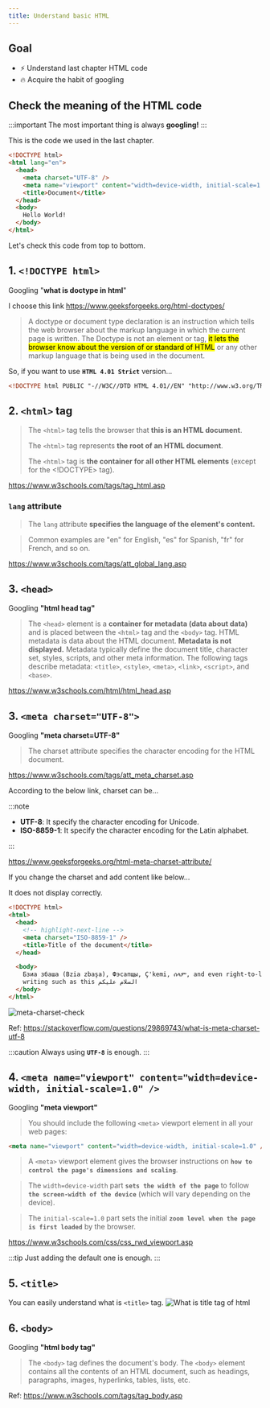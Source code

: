 ```yaml
---
title: Understand basic HTML
---
```


## Goal

- ⚡ Understand last chapter HTML code
- 🔥 Acquire the habit of googling

## Check the meaning of the HTML code

:::important
The most important thing is always **googling!**
:::

This is the code we used in the last chapter.

```html title="test1.html"
<!DOCTYPE html>
<html lang="en">
  <head>
    <meta charset="UTF-8" />
    <meta name="viewport" content="width=device-width, initial-scale=1.0" />
    <title>Document</title>
  </head>
  <body>
    Hello World!
  </body>
</html>
```

Let's check this code from top to bottom.

## 1. `<!DOCTYPE html>`

Googling "**what is doctype in html**"

I choose this link https://www.geeksforgeeks.org/html-doctypes/

> A doctype or document type declaration is an instruction which tells the web browser about the markup language in which the current page is written. The Doctype is not an element or tag, <mark>it lets the browser know about the version of or standard of HTML</mark> or any other markup language that is being used in the document.

So, if you want to use **`HTML 4.01 Strict`** version...

```html
<!DOCTYPE html PUBLIC "-//W3C//DTD HTML 4.01//EN" "http://www.w3.org/TR/html4/strict.dtd">
```

## 2. `<html>` tag

> The `<html>` tag tells the browser that **this is an HTML document**.
>
> The `<html>` tag represents **the root of an HTML document**.
>
> The `<html>` tag is **the container for all other HTML elements** (except for the <!DOCTYPE> tag).

https://www.w3schools.com/tags/tag_html.asp

### `lang` attribute

> The `lang` attribute **specifies the language of the element's content.**

> Common examples are "en" for English, "es" for Spanish, "fr" for French, and so on.

https://www.w3schools.com/tags/att_global_lang.asp

## 3. `<head>`

Googling **"html head tag"**

> The `<head>` element is a **container for metadata (data about data)** and is placed between the `<html>` tag and the `<body>` tag.
> HTML metadata is data about the HTML document. **Metadata is not displayed.**
> Metadata typically define the document title, character set, styles, scripts, and other meta information.
> The following tags describe metadata: `<title>`, `<style>`, `<meta>`, `<link>`, `<script>`, and `<base>`.

https://www.w3schools.com/html/html_head.asp

## 3. `<meta charset="UTF-8">`

Googling **"meta charset=UTF-8"**

> The charset attribute specifies the character encoding for the HTML document.

https://www.w3schools.com/tags/att_meta_charset.asp

According to the below link, charset can be...

:::note

- **UTF-8**: It specify the character encoding for Unicode.
- **ISO-8859-1**: It specify the character encoding for the Latin alphabet.

:::

https://www.geeksforgeeks.org/html-meta-charset-attribute/

If you change the charset and add content like below...

It does not display correctly.

```html
<!DOCTYPE html>
<html>
  <head>
    <!-- highlight-next-line -->
    <meta charset="ISO-8859-1" />
    <title>Title of the document</title>
  </head>

  <body>
    Бзиа збаша (Bzia zbaşa), Фэсапщы, Ç'kemi, ሰላም, and even right-to-left
    writing such as this السلام عليكم
  </body>
</html>
```

![meta-charset-check](https://storage.googleapis.com/coderhackers-assets/the-complete-webdev-with-rails-2020/html-guide/meta-charset-check.png)

Ref: https://stackoverflow.com/questions/29869743/what-is-meta-charset-utf-8

:::caution
Always using **`UTF-8`** is enough.
:::

## 4. `<meta name="viewport" content="width=device-width, initial-scale=1.0" />`

Googling **"meta viewport"**

> You should include the following `<meta>` viewport element in all your web pages:

```html
<meta name="viewport" content="width=device-width, initial-scale=1.0" />
```

> A `<meta>` viewport element gives the browser instructions on **`how to control the page's dimensions and scaling`**.

> The `width=device-width` part **`sets the width of the page`** to follow **`the screen-width of the device`** (which will vary depending on the device).

> The `initial-scale=1.0` part sets the initial **`zoom level when the page is first loaded`** by the browser.

https://www.w3schools.com/css/css_rwd_viewport.asp

:::tip
Just adding the default one is enough.
:::

## 5. `<title>`

You can easily understand what is `<title>` tag.
![What is title tag of html](https://storage.googleapis.com/coderhackers-assets/the-complete-webdev-with-rails-2020/html-guide/what-is-title-tag-of-html.gif)

## 6. `<body>`

Googling **"html body tag"**

> The `<body>` tag defines the document's body.
> The `<body>` element contains all the contents of an HTML document, such as headings, paragraphs, images, hyperlinks, tables, lists, etc.

Ref: https://www.w3schools.com/tags/tag_body.asp
